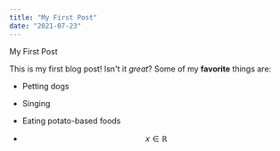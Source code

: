 ```yaml
---
title: "My First Post"
date: "2021-07-23"
---
```


My First Post

This is my first blog post! Isn't it _great_?
Some of my **favorite** things are:

- Petting dogs
- Singing
- Eating potato-based foods

- $$x \in \mathbb{R}$$
